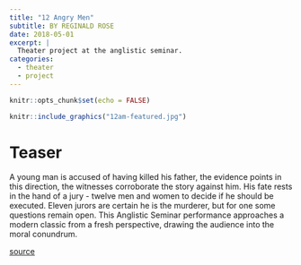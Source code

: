 ```yaml
---
title: "12 Angry Men"
subtitle: BY REGINALD ROSE
date: 2018-05-01
excerpt: |
  Theater project at the anglistic seminar.
categories:
  - theater
  - project
---
```


```r
knitr::opts_chunk$set(echo = FALSE)
```

```r
knitr::include_graphics("12am-featured.jpg")
```

# Teaser

A young man is accused of having killed his father, the evidence points in this
direction, the witnesses corroborate the story against him. His fate rests in
the hand of a jury - twelve men and women to decide if he should be executed.
Eleven jurors are certain he is the murderer, but for one some questions remain open.
This Anglistic Seminar performance approaches a modern classic from a fresh
perspective, drawing the audience into the moral conundrum.

[source](http://ssg-as-heidelberg.de/2018-season/)

